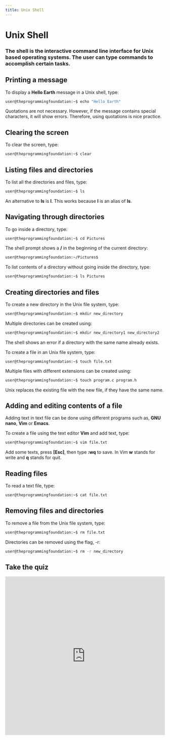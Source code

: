 ```yaml
---
title: Unix Shell
---
```


# Unix Shell

### The shell is the interactive command line interface for Unix based operating systems. The user can type commands to accomplish certain tasks.

## Printing a message
To display a **Hello Earth** message in a Unix shell, type:

```sh
user@theprogrammingfoundation:~$ echo "Hello Earth"
```

<Note>Quotations are not necessary. However, if the message contains special characters, it will show errors. Therefore, using quotations is nice practice.</Note>

<IframeV86 title="Echo Shell"></IframeV86>

## Clearing the screen
To clear the screen, type:

```sh
user@theprogrammingfoundation:~$ clear
```

## Listing files and directories
To list all the directories and files, type:

```sh
user@theprogrammingfoundation:~$ ls
```

<Note>An alternative to <b>ls</b> is <b>l</b>. This works because <b>l</b> is an alias of <b>ls</b>.</Note>

## Navigating through directories
To go inside a directory, type:

```sh
user@theprogrammingfoundation:~$ cd Pictures
```

The shell prompt shows a **/** in the beginning of the current directory:
```sh
user@theprogrammingfoundation:~/Pictures$
```

To list contents of a directory without going inside the directory, type:
```sh
user@theprogrammingfoundation:~$ ls Pictures
```

## Creating directories and files
To create a new directory in the Unix file system, type:

```sh
user@theprogrammingfoundation:~$ mkdir new_directory
```

Multiple directories can be created using:
```sh
user@theprogrammingfoundation:~$ mkdir new_directory1 new_directory2
```

<Note>The shell shows an error if a directory with the same name already exists.</Note>

To create a file in an Unix file system, type:
```
user@theprogrammingfoundation:~$ touch file.txt
```

Multiple files with different extensions can be created using:
```sh
user@theprogrammingfoundation:~$ touch program.c program.h
```

<Note>Unix replaces the existing file with the new file, if they have the same name.</Note>

## Adding and editing contents of a file
Adding text in text file can be done using different programs such as, **GNU nano**, **Vim** or **Emacs**.

To create a file using the text editor **Vim** and add text, type:
```sh
user@theprogrammingfoundation:~$ vim file.txt
```

Add some texts, press **[Esc]**, then type **:wq** to save.
<Note>In Vim <b>w</b> stands for write and <b>q</b> stands for quit.</Note>

## Reading files
To read a text file, type:

```sh
user@theprogrammingfoundation:~$ cat file.txt
```

## Removing files and directories
To remove a file from the Unix file system, type:

```sh
user@theprogrammingfoundation:~$ rm file.txt
```

Directories can be removed using the flag, -r:
```sh
user@theprogrammingfoundation:~$ rm -r new_directory
```

## Take the quiz
<iframe src="https://docs.google.com/forms/d/e/1FAIpQLSdSmnnWMbfjDoSbxCYCigXAFIdYN9Puc2d7mSGwDmsAr3VIoA/viewform?embedded=true" width="100%" height="500" frameborder="0" marginheight="0" marginwidth="0">Loading…</iframe>

